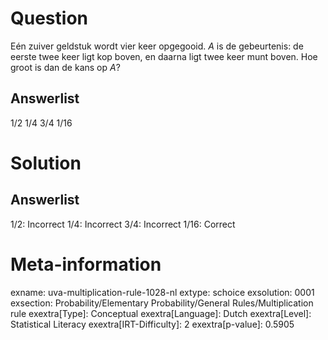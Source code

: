 Question
========

Eén zuiver geldstuk wordt vier keer opgegooid. *A* is de gebeurtenis: de
eerste twee keer ligt kop boven, en daarna ligt twee keer munt boven.
Hoe groot is dan de kans op *A*?

Answerlist
----------

1/2
1/4
3/4
1/16

Solution
========

Answerlist
----------

1/2: Incorrect
1/4: Incorrect
3/4: Incorrect
1/16: Correct

Meta-information
================
exname: uva-multiplication-rule-1028-nl
extype: schoice
exsolution: 0001
exsection: Probability/Elementary Probability/General Rules/Multiplication rule
exextra[Type]: Conceptual
exextra[Language]: Dutch
exextra[Level]: Statistical Literacy
exextra[IRT-Difficulty]: 2
exextra[p-value]: 0.5905
